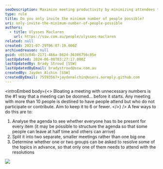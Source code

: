 ```yaml
---
seoDescription: Maximize meeting productivity by minimizing attendees to 6 or fewer, ensuring everyone contributes and participates.
type: rule
title: Do you only invite the minimum number of people possible?
uri: only-invite-the-minimum-number-of-people-possible
authors:
  - title: Ulysses Maclaren
    url: https://ssw.com.au/people/ulysses-maclaren
related: null
created: 2021-07-29T06:07:19.000Z
archivedreason: null
guid: c653c84b-2171-466a-862d-36306756c85e
lastUpdated: 2024-06-08T03:27:17.000Z
lastUpdatedBy: Brady Stroud [SSW]
lastUpdatedByEmail: bradystroud@ssw.com.au
createdBy: Jayden Alchin [SSW]
createdByEmail: 75593567+jaydenalchin@users.noreply.github.com
---
```


<introEmbed
  body={<>
Bloating a meeting with unnecessary numbers is the #1 way that a meeting can be doomed... before it starts. Any meeting with more than 10 people is destined to have people attend but who do not participate or contribute. Aim to keep it to 6 or fewer.
  </>}
/>
A few ways to do this are to:

1. Analyse the agenda to see whether everyone has to be present for every item (it may be possible to structure the agenda so that some people can leave at half time and others can arrive)
2. Split it into two separate, smaller meetings rather than one big one
3. Determine whether one or two groups can be asked to resolve some of the topics in advance, so that only one of them needs to attend with the resolutions

![](/uploads/rules/only-invite-the-minimum-number-of-people-possible/lots-of-people-meeting.jpg)
